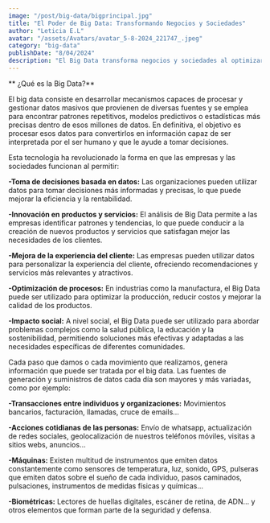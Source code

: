 ```yaml
---
image: "/post/big-data/bigprincipal.jpg"
title: "El Poder de Big Data: Transformando Negocios y Sociedades"
author: "Leticia E.L"
avatar: "/assets/Avatars/avatar_5-8-2024_221747_.jpeg"
category: "big-data"
publishDate: "8/04/2024"
description: "El Big Data transforma negocios y sociedades al optimizar decisiones, impulsar la innovación, mejorar la experiencia del cliente y abordar desafíos sociales complejos."
---
```


<SubSeccion> ** ¿Qué es la Big Data?**</SubSeccion>

<Parrafo>
 El big data consiste en desarrollar mecanismos capaces de procesar y gestionar datos masivos que provienen de diversas fuentes y se emplea para encontrar patrones repetitivos, modelos predictivos o estadísticas más precisas dentro de esos millones de datos. En definitiva, el objetivo es procesar esos datos para convertirlos en información capaz de ser interpretada por el ser humano y que le ayude a tomar decisiones.

</Parrafo>

<imgMDSX
src= "/post/big-data/big1.jpg"
alt= "big-Data"
withd= {600}
heihgt= {800}
/>

<Parrafo> 
 Esta tecnología ha revolucionado la forma en que las empresas y las sociedades funcionan al permitir:

**-Toma de decisiones basada en datos:** Las organizaciones pueden utilizar datos para tomar decisiones más informadas y precisas, lo que puede mejorar la eficiencia y la rentabilidad.

**-Innovación en productos y servicios:** El análisis de Big Data permite a las empresas identificar patrones y tendencias, lo que puede conducir a la creación de nuevos productos y servicios que satisfagan mejor las necesidades de los clientes.

**-Mejora de la experiencia del cliente:** Las empresas pueden utilizar datos para personalizar la experiencia del cliente, ofreciendo recomendaciones y servicios más relevantes y atractivos.

**-Optimización de procesos:** En industrias como la manufactura, el Big Data puede ser utilizado para optimizar la producción, reducir costos y mejorar la calidad de los productos.

**-Impacto social:** A nivel social, el Big Data puede ser utilizado para abordar problemas complejos como la salud pública, la educación y la sostenibilidad, permitiendo soluciones más efectivas y adaptadas a las necesidades específicas de diferentes comunidades.
</Parrafo>


<imdMDX
src= "/post/big-data/big2.png"
alt= "Big-Data"
withd= {600}
heihgt= {800}
/>

<Parrafo>
Cada paso que damos o cada movimiento que realizamos, genera información que puede ser tratada por el big data. Las fuentes de generación y suministros de datos cada día son mayores y más variadas, como por ejemplo:

**-Transacciones entre individuos y organizaciones:** Movimientos bancarios, facturación, llamadas, cruce de emails…

**-Acciones cotidianas de las personas:** Envío de whatsapp, actualización de redes sociales, geolocalización de nuestros teléfonos móviles, visitas a sitios webs, anuncios…

**-Máquinas:** Existen multitud de instrumentos que emiten datos constantemente como sensores de temperatura, luz, sonido, GPS, pulseras que emiten datos sobre el sueño de cada individuo, pasos caminados, pulsaciones, instrumentos de medidas físicas y químicas…

**-Biométricas:** Lectores de huellas digitales, escáner de retina, de ADN… y otros elementos que forman parte de la seguridad y defensa.

</Parrafo>

<imgMDX
src= "c/post/big-data/big-3.jpg"
alt= "Big-Data"
withd= {600}
heihgt= {800}
/>

<YouTubeVideo url="https://www.youtube.com/watch?v=M26iIqmqWkI" />
